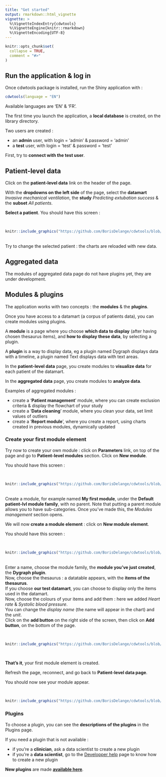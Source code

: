 ```yaml
---
title: "Get started"
output: rmarkdown::html_vignette
vignette: >
  %\VignetteIndexEntry{cdwtools}
  %\VignetteEngine{knitr::rmarkdown}
  %\VignetteEncoding{UTF-8}
---
```


```r
knitr::opts_chunk$set(
  collapse = TRUE,
  comment = "#>"
)
```

## Run the application & log in

Once cdwtools package is installed, run the Shiny application with :

```r
cdwtools(language = "EN")
```

Available languages are 'EN' & 'FR'.

The first time you launch the application, a **local database** is created, on the library directory.

Two users are created :

- an **admin** user, with login = 'admin' & password = 'admin'
- a **test** user, with login = 'test' & password = 'test'

First, try to **connect with the test user**.

## Patient-level data

Click on the **patient-level data** link on the header of the page.

With the **dropdowns on the left side** of the page, select the **datamart** *Invasive mechanical ventilation*, the **study** *Predicting extubation success* & the **subset** *All patients*.

**Select a patient**. You should have this screen :  

<br />
```r
knitr::include_graphics("https://github.com/BorisDelange/cdwtools/blob/master/inst/app/www/get_started/patient_lvl_first_connection.png?raw=true")
```

<br />
Try to change the selected patient : the charts are reloaded with new data.

## Aggregated data

The modules of aggregated data page do not have plugins yet, they are under development.

## Modules & plugins

The application works with two concepts : the **modules** & the **plugins**.

Once you have access to a datamart (a corpus of patients data), you can create modules using plugins.

A **module** is a page where you choose **which data to display** (after having chosen thesaurus items), and **how to display these data**, by selecting a plugin.

A **plugin** is a way to display data, eg a plugin named Dygraph displays data with a timeline, a plugin named Text displays data with text areas.

In the **patient-level data** page, you create modules to **visualize data** for each patient of the datamart.

In the **aggregated data** page, you create modules to **analyze data**.

Examples of aggregated modules : 

- create a '**Patient management**' module, where you can create exclusion criteria & display the flowchart of your study
- create a '**Data cleaning**' module, where you clean your data, set limit values of outliers
- create a '**Report module**', where you create a report, using charts created in previous modules, dynamically updated

### Create your first module element

Try now to create your own module : click on **Parameters** link, on top of the page and go to **Patient-level modules** section. Click on **New module**.

You should have this screen :

<br />
```r
knitr::include_graphics("https://github.com/BorisDelange/cdwtools/blob/master/inst/app/www/get_started/patient_lvl_create_module.png?raw=true")
```

<br />
Create a module, for example named **My first module**, under the **Default patient-lvl module family**, with no parent. Note that putting a parent module allows you to have sub-categories.
Once you've made this, the *Modules management* section opens.

We will now **create a module element** : click on **New module element**.

You should have this screen :

<br />
```r
knitr::include_graphics("https://github.com/BorisDelange/cdwtools/blob/master/inst/app/www/get_started/patient_lvl_create_module_element.png?raw=true")
```

<br />
Enter a name, choose the module family, the **module you've just created**, the **Dygraph plugin**.  
Now, choose the thesaurus : a datatable appears, with the **items of the thesaurus**.  
If you choose **our test datamart**, you can choose to display only the items used in the datamart.  
Now, choose the colours of your items and add them : here we added *Heart rate* & *Systolic blood pressure*.  
You can change the *display name* (the name will appear in the chart) and the *unit*.  
Click on the **add button** on the right side of the screen, then click on **Add button**, on the bottom of the page.

<br />
```r
knitr::include_graphics("https://github.com/BorisDelange/cdwtools/blob/master/inst/app/www/get_started/patient_lvl_create_module_element2.png?raw=true")
```

<br />

**That's it**, your first module element is created.

Refresh the page, reconnect, and go back to **Patient-level data page**.

You should now see your module appear.

<br />
```r
knitr::include_graphics("https://github.com/BorisDelange/cdwtools/blob/master/inst/app/www/get_started/patient_lvl_create_module_element3.png?raw=true")
```

### Plugins

To choose a plugin, you can see the **descriptions of the plugins** in the Plugins page.

If you need a plugin that is not available :

- if you're a **clinician**, ask a data scientist to create a new plugin 
- if you're a **data scientist**, go to the [Developper help](file:///C:/Users/Boris/Documents/cdwtools/docs/articles/EN_developper_help.html#modules-plugins-1) page to know how to create a new plugin

**New plugins** are made [**available here**](file:///C:/Users/Boris/Documents/cdwtools/docs/articles/patient_lvl_data_plugins.html).